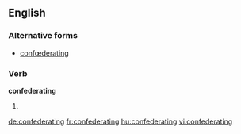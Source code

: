
==English==

===Alternative forms===
* [[confœderating]] {{qualifier|archaic}}

===Verb===
'''confederating'''

# {{present participle of|confederate}}

[[de:confederating]]
[[fr:confederating]]
[[hu:confederating]]
[[vi:confederating]]
